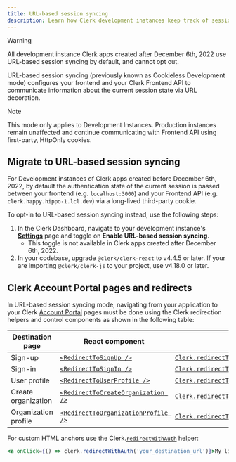 ```yaml
---
title: URL-based session syncing
description: Learn how Clerk development instances keep track of session state.
---
```


> [!WARNING]
> All development instance Clerk apps created after December 6th, 2022 use URL-based session syncing by default, and cannot opt out.

URL-based session syncing (previously known as Cookieless Development mode) configures your frontend and your Clerk Frontend API to communicate information about the current session state via URL decoration.

> [!NOTE]
> This mode only applies to Development Instances. Production instances remain unaffected and continue communicating with Frontend API using first-party, HttpOnly cookies.

## Migrate to URL-based session syncing

For Development instances of Clerk apps created before December 6th, 2022, by default the authentication state of the current session is passed between your frontend (e.g. `localhost:3000`) and your Frontend API (e.g. `clerk.happy.hippo-1.lcl.dev`) via a long-lived third-party cookie.

To opt-in to URL-based session syncing instead, use the following steps:

1. In the Clerk Dashboard, navigate to your development instance's [**Settings**](https://dashboard.clerk.com/last-active?path=settings) page and toggle on **Enable URL-based session syncing**.
   - This toggle is not available in Clerk apps created after December 6th, 2022.
1. In your codebase, upgrade `@clerk/clerk-react` to v4.4.5 or later. If your are importing `@clerk/clerk-js` to your project, use v4.18.0 or later.

## Clerk Account Portal pages and redirects

In URL-based session syncing mode, navigating from your application to your Clerk [Account Portal](/docs/account-portal/overview) pages must be done using the Clerk redirection helpers and control components as shown in the following table:

| Destination page | React component | Helper |
| - | - | - |
| Sign-up | [`<RedirectToSignUp />`](/docs/reference/general/components/control/redirect-to-sign-up) | [`Clerk.redirectToSignUp()`](/docs/references/javascript/clerk#redirect-to-sign-up) |
| Sign-in | [`<RedirectToSignIn />`](/docs/reference/general/components/control/redirect-to-sign-in) | [`Clerk.redirectToSignIn()`](/docs/references/javascript/clerk#redirect-to-sign-in) |
| User profile | [`<RedirectToUserProfile />`](/docs/reference/general/components/control/redirect-to-user-profile) | [`Clerk.redirectToUserProfile()`](/docs/references/javascript/clerk#redirect-to-user-profile) |
| Create organization | [`<RedirectToCreateOrganization />`](/docs/reference/general/components/control/redirect-to-create-organization) | [`Clerk.redirectToCreateOrganization()`](/docs/references/javascript/clerk#redirect-to-create-organization) |
| Organization profile | [`<RedirectToOrganizationProfile />`](/docs/reference/general/components/control/redirect-to-organization-profile) | [`Clerk.redirectToOrganizationProfile()`](/docs/references/javascript/clerk#redirect-to-organization-profile) |

For custom HTML anchors use the Clerk.[`redirectWithAuth`](/docs/references/javascript/clerk#redirect-with-auth) helper:

```jsx
<a onClick={() => clerk.redirectWithAuth('your_destination_url')}>My link</a>
```
